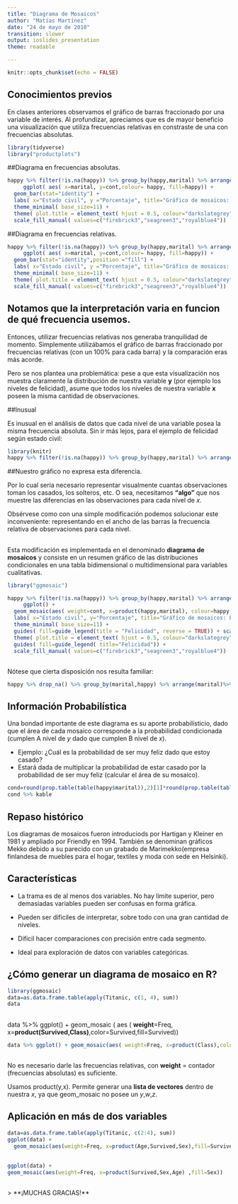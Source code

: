 ```yaml
---
title: "Diagrama de Mosaicos"
author: "Matías Martínez"
date: "24 de mayo de 2018"
transition: slower
output: ioslides_presentation
theme: readable  

---
```


```r
knitr::opts_chunk$set(echo = FALSE)
```

## Conocimientos previos


En clases anteriores observamos el gráfico de barras fraccionado por una variable de interés. Al profundizar, apreciamos que es de mayor beneficio una visualización que utiliza frecuencias relativas en constraste de una con frecuencias absolutas.

```r
library(tidyverse)
library("productplots")
```


##Diagrama en frecuencias absolutas.
```r
happy %>% filter(!is.na(happy)) %>% group_by(happy,marital) %>% arrange(marital)%>% group_by(marital,happy) %>% summarise(cont=n()) %>% drop_na() %>%
     ggplot( aes( x=marital, y=cont,colour= happy, fill=happy)) + 
  geom_bar(stat="identity") +
  labs( x="Estado civil", y ="Porcentaje", title="Gráfico de mosaicos: Porcentaje niveles de felicidad según estado civil") +
  theme_minimal( base_size=11) +
  theme( plot.title = element_text( hjust = 0.5, colour="darkslategrey", size=13.7, face="plain")) +
  scale_fill_manual( values=c("firebrick3","seagreen3","royalblue4"))
```

##Diagrama en frecuencias relativas.
```r
happy %>% filter(!is.na(happy)) %>% group_by(happy,marital) %>% arrange(marital)%>% group_by(marital,happy) %>% summarise(cont=n()) %>% drop_na() %>%
     ggplot( aes( x=marital, y=cont,colour= happy, fill=happy)) + 
  geom_bar(stat="identity",position ="fill") +
  labs( x="Estado civil", y ="Porcentaje", title="Gráfico de mosaicos: Porcentaje niveles de felicidad según estado civil") +
  theme_minimal( base_size=11) +
  theme( plot.title = element_text( hjust = 0.5, colour="darkslategrey", size=13.7, face="plain")) +
  scale_fill_manual( values=c("firebrick3","seagreen3","royalblue4"))
```


## Notamos que la interpretación varia en funcion de qué frecuencia usemos.

Entonces, utilizar frecuencias relativas nos generaba tranquilidad de momento. Simplemente utilizábamos el gráfico de barras fraccionado por frecuencias relativas (con un 100% para cada barra) y la comparación eras más acorde.
 
Pero se nos plantea una problemática: pese a que esta visualización nos muestra claramente la distribución de nuestra variable **y** (por ejemplo los niveles de felicidad), asume que todos los niveles de nuestra variable **x** poseen la misma cantidad de observaciones.


##Inusual 

Es inusual en el análisis de datos que cada nivel de una variable posea la misma frecuencia absoluta. Sin ir más lejos, para el ejemplo de felicidad según estado civil:


```r
library(knitr)
happy %>% filter(!is.na(happy)) %>% group_by(happy,marital) %>% arrange(marital)%>% group_by(marital) %>% summarise(cont=n()) %>% mutate(percent=round((cont/sum(cont)*100),2)) %>% drop_na() %>% kable()
```

##Nuestro gráfico no expresa esta diferencia. 

Por lo cual sería necesario representar visualmente cuantas observaciones toman los casados, los solteros, etc. O sea, necesitamos **"algo"** que nos muestre las diferencias en las observaciones para cada nivel de *x*.

Obsérvese como con una simple modificación podemos solucionar este inconveniente: representando en el ancho de las barras la frecuencia relativa de observaciones para cada nivel.


## 
Esta modificación es implementada en el denominado **diagrama de mosaicos** y consiste en un resumen gráfico de las distribuciones condicionales en una tabla bidimensional o multidimensional para variables cualitativas.

```r
library("ggmosaic")
```

```r
happy %>% filter(!is.na(happy)) %>% group_by(happy,marital) %>% arrange(marital)%>% group_by(marital,happy) %>% summarise(cont=n()) %>% drop_na() %>%
     ggplot() +
  geom_mosaic(aes( weight=cont, x=product(happy,marital), colour=happy, fill=happy)) +
  labs( x="Estado civil", y="Porcentaje", title="Gráfico de mosaicos: Porcentaje niveles de felicidad según estado civil") +
  theme_minimal( base_size=11) +
  guides( fill=guide_legend(title = "Felicidad", reverse = TRUE)) + scale_x_productlist( labels=labels) +
  theme( plot.title = element_text( hjust = 0.5, colour="darkslategrey", size=13.7, face="plain")) +
  guides( fill=guide_legend( title="Felicidad")) +
  scale_fill_manual( values=c("firebrick3","seagreen3","royalblue4"))
```

##
Nótese que cierta disposición nos resulta familiar: 

```r
happy %>% drop_na() %>% group_by(marital,happy) %>% arrange(marital)%>% summarise(cont=n()) %>%  arrange(marital) %>% mutate(percent=round((cont/sum(cont)*100),1)) %>% select(-(cont)) %>% spread(marital,percent) %>% kable
```

## Información Probabilística

Una bondad importante de este diagrama es su aporte probabilísticio, dado que el área de cada mosaico corresponde a la probabilidad condicionada (cumplen A nivel de *y* dado que cumplen B nivel de *x*). 

- Ejemplo: ¿Cuál es la probabilidad de ser muy feliz dado que estoy casado?
- Estará dada de multiplicar la probabilidad de estar casado por la probabilidad de ser muy feliz (calcular el área de su mosaico).


```r
cond=round(prop.table(table(happy$marital)),2)[1]*round(prop.table(table(happy$happy)),2)[3]
cond %>% kable
```

 
## Repaso histórico
 
Los diagramas de mosaicos fueron introduciods por Hartigan y Kleiner en 1981 y ampliado por Friendly en 1994. 
También se denominan gráficos Mekko debido a su parecido con un grabado de Marimekko(empresa finlandesa de muebles para el hogar, textiles y moda con sede en Helsinki).

## **Características**

- La trama es de al menos dos variables. No hay límite superior, pero demasiadas variables pueden ser confusas en forma gráfica.

- Pueden ser dificiles de interpretar, sobre todo con una gran cantidad de niveles.

- Dificil hacer comparaciones con precisión entre cada segmento.

- Ideal para exploración de datos con variables categóricas.



## ¿Cómo generar un diagrama de mosaico en R?

```r
library(ggmosaic)
data=as.data.frame.table(apply(Titanic, c(1, 4), sum))
data
```
##

data  %>%  ggplot()  +  geom_mosaic ( aes ( **weight**=Freq,  x=**product(Survived,Class)**,color=Survived,fill=Survived))

```r
data %>% ggplot() + geom_mosaic(aes( weight=Freq, x=product(Class),color=Survived,fill=Survived))
```

##

No es necesario darle las frecuencias relativas, con **weight** = contador (frecuencias absolutas) es suficiente.

Usamos product(y,x). Permite generar una **lista de vectores** dentro de nuestra *x*, ya que geom_mosaic no posee un *y*,*w*,*z*.

## Aplicación en más de dos variables
```r
data=as.data.frame.table(apply(Titanic, c(2:4), sum))
ggplot(data) + 
  geom_mosaic(aes(weight=Freq, x=product(Age,Survived,Sex),fill=Survived))
```

##

```r
ggplot(data) + 
geom_mosaic(aes(weight=Freq, x=product(Survived,Sex,Age) ,fill=Sex))
```

##  


<div class="red2"
<center>>
**¡MUCHAS GRACIAS!**
</div>


